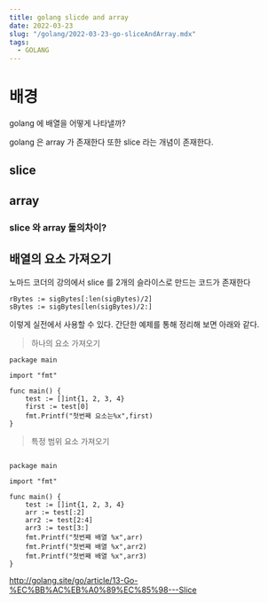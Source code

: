 ```yaml
---
title: golang slicde and array
date: 2022-03-23
slug: "/golang/2022-03-23-go-sliceAndArray.mdx"
tags:
  - GOLANG
---
```


# 배경

golang 에 배열을 어떻게 나타낼까?

golang 은  array 가 존재한다
또한 slice 라는 개념이 존재한다.

## slice

## array

### slice 와 array 둘의차이?

##  배열의 요소 가져오기
노마드 코더의 강의에서
slice 를 2개의 슬라이스로 만드는 코드가 존재한다

```
rBytes := sigBytes[:len(sigBytes)/2]
sBytes := sigBytes[len(sigBytes)/2:]
```
이렇게 실전에서 사용할 수 있다.
간단한 예제를 통해 정리해 보면
아래와 같다.


> 하나의 요소 가져오기

```
package main

import "fmt"

func main() {
	test := []int{1, 2, 3, 4}
	first := test[0]
	fmt.Printf("첫번째 요소는%x",first)
}

```

> 특정 범위 요소 가져오기

```

package main

import "fmt"

func main() {
	test := []int{1, 2, 3, 4}
	arr := test[:2]
	arr2 := test[2:4]
	arr3 := test[3:]
	fmt.Printf("첫번째 배열 %x",arr)
	fmt.Printf("첫번째 배열 %x",arr2)
	fmt.Printf("첫번째 배열 %x",arr3)
}
```





http://golang.site/go/article/13-Go-%EC%BB%AC%EB%A0%89%EC%85%98---Slice